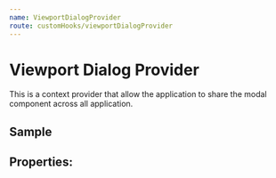 ```yaml
---
name: ViewportDialogProvider
route: customHooks/viewportDialogProvider
---
```



# Viewport Dialog Provider

This is a context provider that allow the application to share the modal
component across all application.

## Sample

<Playground>

</Playground>

## Properties:

<Props of={ViewportDialogProvider} />
